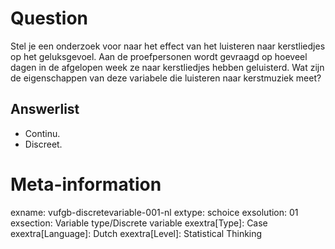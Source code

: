 Question
========
Stel je een onderzoek voor naar het effect van het luisteren naar kerstliedjes op het geluksgevoel. Aan de proefpersonen wordt gevraagd op hoeveel dagen in de afgelopen week ze naar kerstliedjes hebben geluisterd. Wat zijn de eigenschappen van deze variabele die luisteren naar kerstmuziek meet? 

Answerlist
----------
* Continu.
* Discreet.

Meta-information
================
exname: vufgb-discretevariable-001-nl
extype: schoice
exsolution: 01
exsection: Variable type/Discrete variable
exextra[Type]: Case
exextra[Language]: Dutch
exextra[Level]: Statistical Thinking